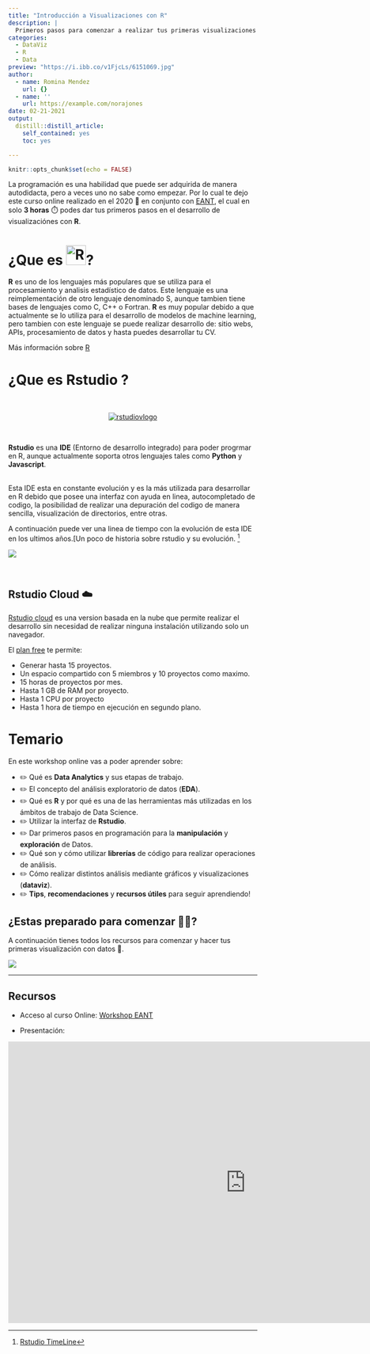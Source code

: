```yaml
---
title: "Introducción a Visualizaciones con R"
description: |
  Primeros pasos para comenzar a realizar tus primeras visualizaciones en R.
categories:
  - DataViz
  - R
  - Data
preview: "https://i.ibb.co/v1FjcLs/6151069.jpg"
author:
  - name: Romina Mendez
    url: {}
  - name: ''
    url: https://example.com/norajones
date: 02-21-2021
output:
  distill::distill_article:
    self_contained: yes
    toc: yes

---
```



```r
knitr::opts_chunk$set(echo = FALSE)
```

La programación es una habilidad que puede ser adquirida de manera autodidacta, pero a veces uno no sabe como empezar.
Por lo cual te dejo este curso online realizado en el 2020 📆 en conjunto con [EANT](https://eant.tech/escuela-de-ciencias-de-datos), el cual en solo **3 horas** ⏱️ podes dar tus primeros pasos en el desarrollo de visualizaciónes con **R**.

# ¿Que es [<img src="https://www.r-project.org/logo/Rlogo.svg" alt="R" width="40" height="40">](https://www.r-project.org/)?

**R** es uno de los lenguajes más populares que se utiliza para el procesamiento y analisis estadístico de datos.
Este lenguaje es una reimplementación de otro lenguaje denominado S, aunque tambien tiene bases de lenguajes como C, C++ o Fortran.
**R** es muy popular debido a que actualmente se lo utiliza para el desarrollo de modelos de machine learning, pero tambien con este lenguaje se puede realizar desarrollo de: sitio webs, APIs, procesamiento de datos y hasta puedes desarrollar tu CV.

Más información sobre [R](https://www.r-project.org/)

# ¿Que es Rstudio ?
<br/>

<center>
[<img src="https://i.ibb.co/BgQ3S89/images-1.png" alt="rstudiovlogo">](https://rstudio.com/)
</center>

<br/>

**Rstudio** es una **IDE** (Entorno de desarrollo integrado) para poder progrmar en R, aunque actualmente soporta otros lenguajes tales como **Python** y **Javascript**.

<br/>
Esta IDE esta en constante evolución y es la más utilizada para desarrollar en R debido que posee una interfaz con ayuda en linea, autocompletado de codigo, la posibilidad de realizar una depuración del codigo de manera sencilla, visualización de directorios, entre otras.

A continuación puede ver una linea de tiempo con la evolución de esta IDE en los ultimos años.[Un poco de historia sobre rstudio y su evolución. [^1]
<br/>

![](https://d33wubrfki0l68.cloudfront.net/db11a793584a9307185b4925aa17c966d04ba211/cdfee/assets/img/2020-timeline.png)

<br/>


## Rstudio Cloud ☁️

[Rstudio cloud](https://rstudio.cloud/) es una version basada en la nube que permite realizar el desarrollo sin necesidad de realizar ninguna instalación utilizando solo un navegador.

El [plan free](https://rstudio.cloud/plans/free) te permite:

* Generar hasta 15 proyectos.
* Un espacio compartido con 5 miembros y 10 proyectos como maximo.
* 15 horas de proyectos por mes.
* Hasta 1 GB de RAM por proyecto.
* Hasta 1 CPU por proyecto
* Hasta 1 hora de tiempo en ejecución en segundo plano.




# Temario
En este workshop online vas a poder aprender sobre:

* ✏️ Qué es **Data Analytics** y sus etapas de trabajo.
* ✏️ El concepto del análisis exploratorio de datos (**EDA**).
* ✏️ Qué es **R** y por qué es una de las herramientas más utilizadas en los ámbitos de trabajo de Data Science.
* ✏️ Utilizar la interfaz de **Rstudio**.
* ✏️ Dar primeros pasos en programación para la **manipulación** y **exploración** de Datos.
* ✏️ Qué son y cómo utilizar **librerías** de código para realizar operaciones de análisis.
* ✏️ Cómo realizar distintos análisis mediante gráficos y visualizaciones (**dataviz**).
* ✏️ **Tips**, **recomendaciones** y **recursos útiles** para seguir aprendiendo!

## ¿Estas preparado para comenzar 🏃🏃? 
A continuación tienes todos los recursos para comenzar y hacer tus primeras visualización con datos 💪.

![](https://media.giphy.com/media/S8ToH7Zt8gZ4u2iClh/giphy.gif)

----

## Recursos

* Acceso al curso Online: [Workshop EANT](https://eant.tech/escuela-de-ciencias-de-datos/cursos/taller-introduccion-a-data-analytics-r)

* Presentación:

<iframe src="https://docs.google.com/presentation/d/e/2PACX-1vRU23HJSUH9zRJq6jOmmtSKJqUYnkaRTnk4tjVpxza0uzDSmClEKcWdojeo0Zj_uA/embed?start=false&loop=false&delayms=60000" frameborder="0" width="960" height="569" allowfullscreen="true" mozallowfullscreen="true" webkitallowfullscreen="true"></iframe>

[^1]: [Rstudio TimeLine](https://rstudio.com/about/)
